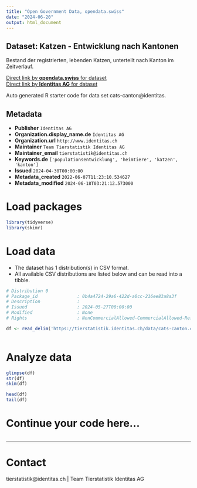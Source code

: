 ```yaml
---
title: "Open Government Data, opendata.swiss"
date: "2024-06-20"
output: html_document
---
```


## Dataset: Katzen - Entwicklung nach Kantonen

Bestand der registrierten, lebenden Katzen, unterteilt nach Kanton im Zeitverlauf. 

[Direct link by **opendata.swiss** for dataset](https://opendata.swiss/de/dataset/katzen-entwicklung-nach-kantonen)<br>
[Direct link by **Identitas AG** for dataset](https://tierstatistik.identitas.ch/)

Auto generated R starter code for data set cats-canton@identitas.

## Metadata

- **Publisher** `Identitas AG`
- **Organization.display_name.de** `Identitas AG`
- **Organization.url** `http://www.identitas.ch`
- **Maintainer** `Team Tierstatistik Identitas AG`
- **Maintainer_email** `tierstatistik@identitas.ch`
- **Keywords.de** `['populationsentwicklung', 'heimtiere', 'katzen', 'kanton']`
- **Issued** `2024-04-30T00:00:00`
- **Metadata_created** `2022-06-07T11:23:10.534627`
- **Metadata_modified** `2024-06-18T03:21:12.573000`


# Load packages

```r

library(tidyverse)
library(skimr)

```

# Load data

-   The dataset has 1 distribution(s) in CSV format.
-   All available CSV distributions are listed below and can be read into a tibble.

```r

# Distribution 0
# Package_id               : 0b4a4724-29a6-422d-a0cc-216ee83a8a3f
# Description              : 
# Issued                   : 2024-05-27T00:00:00
# Modified                 : None
# Rights                   : NonCommercialAllowed-CommercialAllowed-ReferenceRequired

df <- read_delim('https://tierstatistik.identitas.ch/data/cats-canton.csv')



```

# Analyze data

```r

glimpse(df)
str(df)
skim(df)

head(df)
tail(df)

```

# Continue your code here...

```r

```

------------------------------------------------------------------------

# Contact

tierstatistik@identitas.ch | Team Tierstatistik Identitas AG
